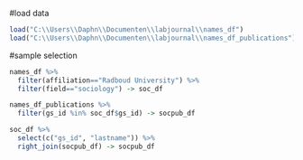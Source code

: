 
#load data
```r
load("C:\\Users\\Daphn\\Documenten\\labjournal\\names_df")
load("C:\\Users\\Daphn\\Documenten\\labjournal\\names_df_publications")
```



#sample selection

```r
names_df %>%
  filter(affiliation=="Radboud University") %>%
  filter(field=="sociology") -> soc_df

names_df_publications %>%
  filter(gs_id %in% soc_df$gs_id) -> socpub_df

soc_df %>%
  select(c("gs_id", "lastname")) %>%
  right_join(socpub_df) -> socpub_df

```

